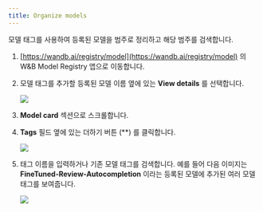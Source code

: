 ```yaml
---
title: Organize models
---
```


모델 태그를 사용하여 등록된 모델을 범주로 정리하고 해당 범주를 검색합니다.

1. [https://wandb.ai/registry/model](https://wandb.ai/registry/model) 의 W&B Model Registry 앱으로 이동합니다.
2. 모델 태그를 추가할 등록된 모델 이름 옆에 있는 **View details** 를 선택합니다.
    <Frame>
    <img src="/images/models/organize-models-model-reg-landing.png"  />
    </Frame>
3. **Model card** 섹션으로 스크롤합니다.
4. **Tags** 필드 옆에 있는 더하기 버튼 (**) 를 클릭합니다.
    <Frame>
        <img src="/images/models/organize-models-seleticon.png"  />
    </Frame>
5. 태그 이름을 입력하거나 기존 모델 태그를 검색합니다.
    예를 들어 다음 이미지는 **FineTuned-Review-Autocompletion** 이라는 등록된 모델에 추가된 여러 모델 태그를 보여줍니다.

    <Frame>
    <img src="/images/models/model-tags-modelregview.png"  />
    </Frame>